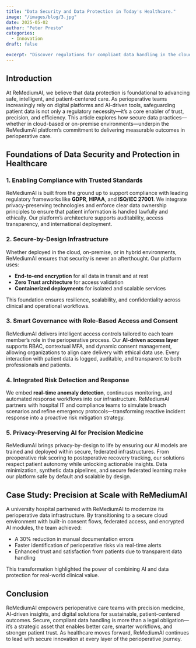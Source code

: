 ```yaml
---
title: "Data Security and Data Protection in Today's Healthcare."
image: "/images/blog/3.jpg"
date: 2025-05-02
author: "Peter Presto"
categories:
  - Innovation
draft: false

excerpt: "Discover regulations for compliant data handling in the cloud or on-premise."
---
```


## Introduction

At ReMediumAI, we believe that data protection is foundational to advancing safe, intelligent, and patient-centered care. As perioperative teams increasingly rely on digital platforms and AI-driven tools, safeguarding patient data is not only a regulatory necessity—it’s a core enabler of trust, precision, and efficiency. This article explores how secure data practices—whether in cloud-based or on-premise environments—underpin the ReMediumAI platform’s commitment to delivering measurable outcomes in perioperative care.

## Foundations of Data Security and Protection in Healthcare

### 1. Enabling Compliance with Trusted Standards

ReMediumAI is built from the ground up to support compliance with leading regulatory frameworks like **GDPR**, **HIPAA**, and **ISO/IEC 27001**. We integrate privacy-preserving technologies and enforce clear data ownership principles to ensure that patient information is handled lawfully and ethically. Our platform’s architecture supports auditability, access transparency, and international deployment.

### 2. Secure-by-Design Infrastructure

Whether deployed in the cloud, on-premise, or in hybrid environments, ReMediumAI ensures that security is never an afterthought. Our platform uses:
- **End-to-end encryption** for all data in transit and at rest
- **Zero Trust architecture** for access validation
- **Containerized deployments** for isolated and scalable services

This foundation ensures resilience, scalability, and confidentiality across clinical and operational workflows.

### 3. Smart Governance with Role-Based Access and Consent

ReMediumAI delivers intelligent access controls tailored to each team member’s role in the perioperative process. Our **AI-driven access layer** supports RBAC, contextual MFA, and dynamic consent management, allowing organizations to align care delivery with ethical data use. Every interaction with patient data is logged, auditable, and transparent to both professionals and patients.

### 4. Integrated Risk Detection and Response

We embed **real-time anomaly detection**, continuous monitoring, and automated response workflows into our infrastructure. ReMediumAI partners with hospital IT and compliance teams to simulate breach scenarios and refine emergency protocols—transforming reactive incident response into a proactive risk mitigation strategy.

### 5. Privacy-Preserving AI for Precision Medicine

ReMediumAI brings privacy-by-design to life by ensuring our AI models are trained and deployed within secure, federated infrastructures. From preoperative risk scoring to postoperative recovery tracking, our solutions respect patient autonomy while unlocking actionable insights. Data minimization, synthetic data pipelines, and secure federated learning make our platform safe by default and scalable by design.

## Case Study: Precision at Scale with ReMediumAI

A university hospital partnered with ReMediumAI to modernize its perioperative data infrastructure. By transitioning to a secure cloud environment with built-in consent flows, federated access, and encrypted AI modules, the team achieved:
- A 30% reduction in manual documentation errors
- Faster identification of perioperative risks via real-time alerts
- Enhanced trust and satisfaction from patients due to transparent data handling

This transformation highlighted the power of combining AI and data protection for real-world clinical value.

## Conclusion

ReMediumAI empowers perioperative care teams with precision medicine, AI-driven insights, and digital solutions for sustainable, patient-centered outcomes. Secure, compliant data handling is more than a legal obligation—it’s a strategic asset that enables better care, smarter workflows, and stronger patient trust. As healthcare moves forward, ReMediumAI continues to lead with secure innovation at every layer of the perioperative journey.
